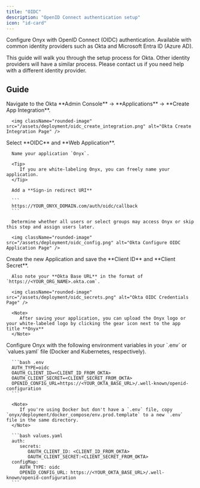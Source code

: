 ```yaml
---
title: "OIDC"
description: "OpenID Connect authentication setup"
icon: "id-card"
---
```


Configure Onyx with OpenID Connect (OIDC) authentication. Available with common identity providers such as Okta and Microsoft Entra ID (Azure AD).

<EnterpriseEditionInfo />

This guide will walk you through the setup process for Okta. Other identity providers will have a similar process. 
Please contact us if you need help with a different identity provider.

## Guide
<Steps>
   <Step title="Create Okta Application">
      Navigate to the Okta **Admin Console** → **Applications** → **Create App Integration**.

      <img className="rounded-image" src="/assets/deployment/oidc_create_integration.png" alt="Okta Create Integration Page" />
   </Step>

   <Step title="Configure Okta Application">
      Select **OIDC** and **Web Application**.

      Name your application `Onyx`.

      <Tip>
         If you are white-labeling Onyx, you can freely name your application.
      </Tip>

      Add a **Sign-in redirect URI**

      ```
      https://YOUR_ONYX_DOMAIN.com/auth/oidc/callback
      ```

      Determine whether all users or select groups may access Onyx or skip this step and assign users later.

      <img className="rounded-image" src="/assets/deployment/oidc_config.png" alt="Okta Configure OIDC Application Page" />

   </Step>
   
   <Step title="Save OIDC Credentials">
      Create the new Application and save the **Client ID** and **Client Secret**.

      Also note your **Okta Base URL** in the format of `https://<YOUR_ORG_NAME>.okta.com`.

      <img className="rounded-image" src="/assets/deployment/oidc_secrets.png" alt="Okta OIDC Credentials Page" />

      <Note>
         After saving your application, you can upload the Onyx logo or your white-labeled logo by clicking the gear icon next to the app title **Onyx**
      </Note>
   </Step>

   <Step title="Configure Onyx for OIDC">
      Configure Onyx with the following environment variables in your `.env` or `values.yaml` file (Docker and Kubernetes, respectively).

      ```bash .env
      AUTH_TYPE=oidc
      OAUTH_CLIENT_ID=<CLIENT_ID_FROM_OKTA>
      OAUTH_CLIENT_SECRET=<CLIENT_SECRET_FROM_OKTA>
      OPENID_CONFIG_URL=https://<YOUR_OKTA_BASE_URL>/.well-known/openid-configuration
      ```

      <Note>
         If you're using Docker but don't have a `.env` file, copy `onyx/deployment/docker_compose/env.prod.template` to a new `.env` file in the same directory.
      </Note>

      ```bash values.yaml
      auth: 
         secrets:
            OAUTH_CLIENT_ID: <CLIENT_ID_FROM_OKTA>
            OAUTH_CLIENT_SECRET:<CLIENT_SECRET_FROM_OKTA>
      configMap:
         AUTH_TYPE: oidc
         OPENID_CONFIG_URL: https://<YOUR_OKTA_BASE_URL>/.well-known/openid-configuration
      ```
   </Step>
</Steps>

